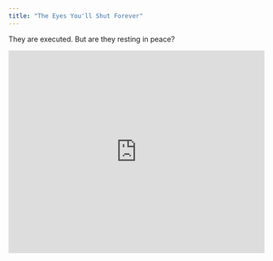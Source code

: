 ```yaml
---
title: "The Eyes You'll Shut Forever"
---
```


They are executed. But are they resting in peace?

<iframe height="400" width="100%" frameborder="no" src="https://fangandcallan.shinyapps.io/Eyes/"> </iframe>
